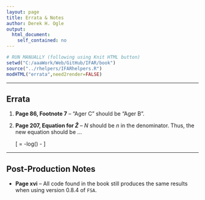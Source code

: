 ```yaml
---
layout: page
title: Errata & Notes
author: Derek H. Ogle
output: 
  html_document:
    self_contained: no
---
```

```r
# RUN MANUALLY (following using Knit HTML button)
setwd("C:/aaaWork/Web/GitHub/IFAR/book")
source("../rhelpers/IFARhelpers.R")
modHTML("errata",need2render=FALSE)
```

----

## Errata

<ol>
<li><b>Page 86, Footnote 7</b> -- "Ager C" should be "Ager B".</li>
<li><b>Page 207, Equation for $\hat{Z}$</b> -- $N$ should be $n$ in the denominator.  Thus, the new equation should be ...

\[ \widehat{Z} = -log(\widehat{S}) - \frac{(n-1)(n-2)}{n(T+1)(n+T-1)} \]
</li>
</ol>

----

## Post-Production Notes

* **Page xvi** -- All code found in the book still produces the same results when using version 0.8.4 of `FSA`.
